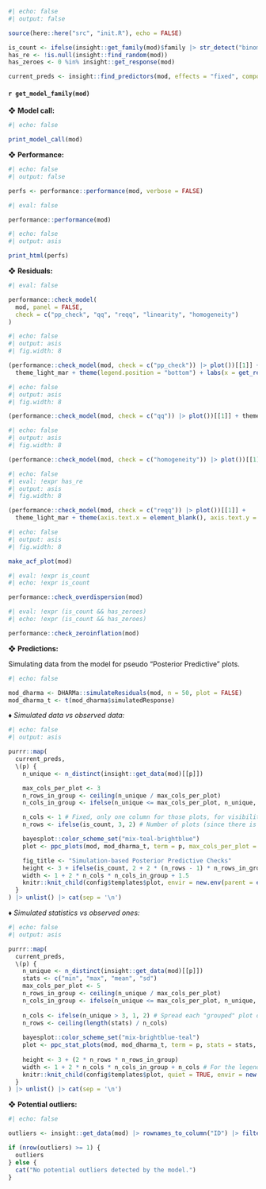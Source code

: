```r
#| echo: false
#| output: false

source(here::here("src", "init.R"), echo = FALSE)

is_count <- ifelse(insight::get_family(mod)$family |> str_detect("binom|pois"), TRUE, FALSE)
has_re <- !is.null(insight::find_random(mod))
has_zeroes <- 0 %in% insight::get_response(mod)

current_preds <- insight::find_predictors(mod, effects = "fixed", component = "conditional")$conditional |> setdiff(insight::find_offset(mod)) 
```

#### `r get_model_family(mod)`

❖ **Model call:**

```r
#| echo: false

print_model_call(mod)
```

❖ **Performance:**

```r
#| echo: false
#| output: false

perfs <- performance::performance(mod, verbose = FALSE)
```

```r
#| eval: false

performance::performance(mod)
```

```r
#| echo: false
#| output: asis

print_html(perfs)
```

❖ **Residuals:**

```r
#| eval: false

performance::check_model(
  mod, panel = FALSE,
  check = c("pp_check", "qq", "reqq", "linearity", "homogeneity")
)
```

```r
#| echo: false
#| output: asis
#| fig.width: 8

(performance::check_model(mod, check = c("pp_check")) |> plot())[[1]] + 
  theme_light_mar + theme(legend.position = "bottom") + labs(x = get_response_name(insight::find_response(mod)))
```

```r
#| echo: false
#| output: asis
#| fig.width: 8

(performance::check_model(mod, check = c("qq")) |> plot())[[1]] + theme_light_mar
```

```r
#| echo: false
#| output: asis
#| fig.width: 8

(performance::check_model(mod, check = c("homogeneity")) |> plot())[[1]] + theme_light_mar + labs(y = "sqrt( |Std. residuals| )")
```

```r
#| echo: false
#| eval: !expr has_re
#| output: asis
#| fig.width: 8

(performance::check_model(mod, check = c("reqq")) |> plot())[[1]] + 
  theme_light_mar + theme(axis.text.x = element_blank(), axis.text.y = element_blank())
```

```r
#| echo: false
#| output: asis
#| fig.width: 8

make_acf_plot(mod)
```

```r
#| eval: !expr is_count
#| echo: !expr is_count

performance::check_overdispersion(mod)
```

```r
#| eval: !expr (is_count && has_zeroes)
#| echo: !expr (is_count && has_zeroes)

performance::check_zeroinflation(mod)
```

❖ **Predictions:**

Simulating data from the model for pseudo "Posterior Predictive" plots.

```r
#| echo: false

mod_dharma <- DHARMa::simulateResiduals(mod, n = 50, plot = FALSE)
mod_dharma_t <- t(mod_dharma$simulatedResponse)
```

♦ _Simulated data vs observed data:_

```r
#| echo: false
#| output: asis

purrr::map(
  current_preds,
  \(p) {
    n_unique <- n_distinct(insight::get_data(mod)[[p]])

    max_cols_per_plot <- 3
    n_rows_in_group <- ceiling(n_unique / max_cols_per_plot)
    n_cols_in_group <- ifelse(n_unique <= max_cols_per_plot, n_unique, max_cols_per_plot)

    n_cols <- 1 # Fixed, only one column for those plots, for visibility
    n_rows <- ifelse(is_count, 3, 2) # Number of plots (since there is one per row) -> 3 for counts, 2 otherwise

    bayesplot::color_scheme_set("mix-teal-brightblue")
    plot <- ppc_plots(mod, mod_dharma_t, term = p, max_cols_per_plot = max_cols_per_plot)

    fig_title <- "Simulation-based Posterior Predictive Checks"
    height <- 3 + ifelse(is_count, 2 + 2 * (n_rows - 1) * n_rows_in_group, 2 * n_rows * n_rows_in_group)
    width <- 1 + 2 * n_cols * n_cols_in_group + 1.5
    knitr::knit_child(config$templates$plot, envir = new.env(parent = environment()))
  }
) |> unlist() |> cat(sep = '\n')
```

♦ _Simulated statistics vs observed ones:_

```r
#| echo: false
#| output: asis

purrr::map(
  current_preds, 
  \(p) {
    n_unique <- n_distinct(insight::get_data(mod)[[p]])
    stats <- c("min", "max", "mean", "sd")
    max_cols_per_plot <- 5
    n_rows_in_group <- ceiling(n_unique / max_cols_per_plot)
    n_cols_in_group <- ifelse(n_unique <= max_cols_per_plot, n_unique, max_cols_per_plot) # n_unique ???
    
    n_cols <- ifelse(n_unique > 3, 1, 2) # Spread each "grouped" plot on a row is there are more than 3 plots inside it
    n_rows <- ceiling(length(stats) / n_cols)
    
    bayesplot::color_scheme_set("mix-brightblue-teal")
    plot <- ppc_stat_plots(mod, mod_dharma_t, term = p, stats = stats, n_cols = n_cols, max_cols_per_plot = max_cols_per_plot)
    
    height <- 3 + (2 * n_rows * n_rows_in_group)
    width <- 1 + 2 * n_cols * n_cols_in_group + n_cols # For the legends on the right
    knitr::knit_child(config$templates$plot, quiet = TRUE, envir = new.env(parent = environment()))
  }
) |> unlist() |> cat(sep = '\n')
```

❖ **Potential outliers:**

```r
#| echo: false

outliers <- insight::get_data(mod) |> rownames_to_column("ID") |> filter(ID %in% DHARMa::outliers(mod_dharma))

if (nrow(outliers) >= 1) {
  outliers
} else {
  cat("No potential outliers detected by the model.")
}
```
